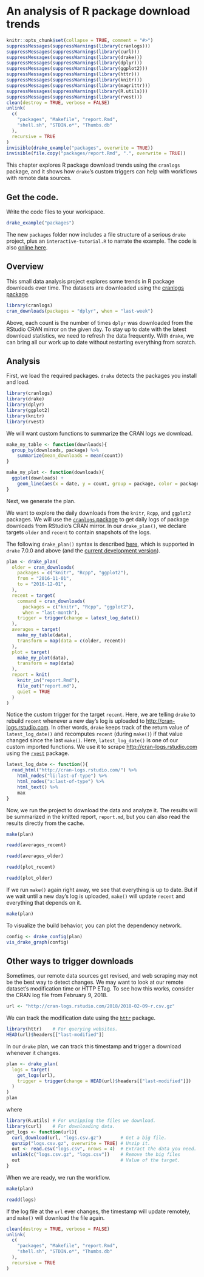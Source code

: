 # An analysis of R package download trends {#packages}

```r
knitr::opts_chunk$set(collapse = TRUE, comment = "#>")
suppressMessages(suppressWarnings(library(cranlogs)))
suppressMessages(suppressWarnings(library(curl)))
suppressMessages(suppressWarnings(library(drake)))
suppressMessages(suppressWarnings(library(dplyr)))
suppressMessages(suppressWarnings(library(ggplot2)))
suppressMessages(suppressWarnings(library(httr)))
suppressMessages(suppressWarnings(library(knitr)))
suppressMessages(suppressWarnings(library(magrittr)))
suppressMessages(suppressWarnings(library(R.utils)))
suppressMessages(suppressWarnings(library(rvest)))
clean(destroy = TRUE, verbose = FALSE)
unlink(
  c(
    "packages", "Makefile", "report.Rmd",
    "shell.sh", "STDIN.o*", "Thumbs.db"
  ),
  recursive = TRUE
)
invisible(drake_example("packages", overwrite = TRUE))
invisible(file.copy("packages/report.Rmd", ".", overwrite = TRUE))
```

This chapter explores R package download trends using the `cranlogs` package, and it shows how `drake`'s custom triggers can help with workflows with remote data sources.

## Get the code.

Write the code files to your workspace.

```r
drake_example("packages")
```

The new `packages` folder now includes a file structure of a serious `drake` project, plus an `interactive-tutorial.R` to narrate the example. The code is also [online here](https://github.com/wlandau/drake-examples/tree/master/packages).

## Overview

This small data analysis project explores some trends in R package downloads over time. The datasets are downloaded using the [cranlogs package](https://github.com/metacran/cranlogs).

```r
library(cranlogs)
cran_downloads(packages = "dplyr", when = "last-week")
```

Above, each count is the number of times `dplyr` was downloaded from the RStudio CRAN mirror on the given day. To stay up to date with the latest download statistics, we need to refresh the data frequently. With `drake`, we can bring all our work up to date without restarting everything from scratch. 

## Analysis

First, we load the required packages. `drake` detects the packages you install and load.

```r
library(cranlogs)
library(drake)
library(dplyr)
library(ggplot2)
library(knitr)
library(rvest)
```

We will want custom functions to summarize the CRAN logs we download.

```r
make_my_table <- function(downloads){
  group_by(downloads, package) %>%
    summarize(mean_downloads = mean(count))
}

make_my_plot <- function(downloads){
  ggplot(downloads) +
    geom_line(aes(x = date, y = count, group = package, color = package))
}
```

Next, we generate the plan. 

We want to explore the daily downloads from the `knitr`, `Rcpp`, and `ggplot2` packages. We will use the [`cranlogs` package](https://github.com/metacran/cranlogs) to get daily logs of package downloads from RStudio's CRAN mirror. In our `drake_plan()`, we declare targets `older` and `recent` to contain snapshots of the logs.

The following `drake_plan()` syntax is described [here](https://ropenscilabs.github.io/drake-manual/plans.html#create-large-plans-the-easy-way), which is supported in `drake` 7.0.0 and above (and the [current development version](https://github.com/ropensci/drake)).

```r
plan <- drake_plan(
  older = cran_downloads(
    packages = c("knitr", "Rcpp", "ggplot2"),
    from = "2016-11-01",
    to = "2016-12-01",
  ),
  recent = target(
    command = cran_downloads(
      packages = c("knitr", "Rcpp", "ggplot2"),
      when = "last-month"),
    trigger = trigger(change = latest_log_date())
  ),
  averages = target(
    make_my_table(data),
    transform = map(data = c(older, recent))
  ),
  plot = target(
    make_my_plot(data),
    transform = map(data)
  ),
  report = knit(
    knitr_in("report.Rmd"),
    file_out("report.md"),
    quiet = TRUE
  )
)
```

Notice the custom trigger for the target `recent`. Here, we are telling `drake` to rebuild `recent` whenever a new day's log is uploaded to [http://cran-logs.rstudio.com](http://cran-logs.rstudio.com). In other words, `drake` keeps track of the return value of `latest_log_date()` and recomputes `recent` (during `make()`) if that value changed since the last `make()`. Here, `latest_log_date()` is one of our custom imported functions. We use it to scrape [http://cran-logs.rstudio.com](http://cran-logs.rstudio.com) using the [`rvest`](https://github.com/hadley/rvest) package.

```r
latest_log_date <- function(){
  read_html("http://cran-logs.rstudio.com/") %>%
    html_nodes("li:last-of-type") %>%
    html_nodes("a:last-of-type") %>%
    html_text() %>%
    max
}
```

Now, we run the project to download the data and analyze it.
The results will be summarized in the knitted report, `report.md`,
but you can also read the results directly from the cache.

```r
make(plan)

readd(averages_recent)

readd(averages_older)

readd(plot_recent)

readd(plot_older)
```

If we run `make()` again right away, we see that everything is up to date. But if we wait until a new day's log is uploaded, `make()` will update `recent` and everything that depends on it.

```r
make(plan)
```

To visualize the build behavior, you can plot the dependency network.

```r
config <- drake_config(plan)
vis_drake_graph(config)
```

## Other ways to trigger downloads

Sometimes, our remote data sources get revised, and web scraping may not  be the best way to detect changes. We may want to look at our remote dataset's modification time or HTTP ETag. To see how this works, consider the CRAN log file from February 9, 2018.

```r
url <- "http://cran-logs.rstudio.com/2018/2018-02-09-r.csv.gz"
```

We can track the modification date using the [`httr`](https://github.com/r-lib/httr) package.

```r
library(httr)    # For querying websites.
HEAD(url)$headers[["last-modified"]]
```

In our `drake` plan, we can track this timestamp and trigger a download whenever it changes.

```r
plan <- drake_plan(
  logs = target(
    get_logs(url),
    trigger = trigger(change = HEAD(url)$headers[["last-modified"]])
  )
)
plan
```

where

```r
library(R.utils) # For unzipping the files we download.
library(curl)    # For downloading data.
get_logs <- function(url){
  curl_download(url, "logs.csv.gz")       # Get a big file.
  gunzip("logs.csv.gz", overwrite = TRUE) # Unzip it.
  out <- read.csv("logs.csv", nrows = 4)  # Extract the data you need.
  unlink(c("logs.csv.gz", "logs.csv"))    # Remove the big files
  out                                     # Value of the target.
}
```

When we are ready, we run the workflow.

```r
make(plan)

readd(logs)
```

If the log file at the `url` ever changes, the timestamp will update remotely, and `make()` will download the file again.

```r
clean(destroy = TRUE, verbose = FALSE)
unlink(
  c(
    "packages", "Makefile", "report.Rmd",
    "shell.sh", "STDIN.o*", "Thumbs.db"
  ),
  recursive = TRUE
)
```

